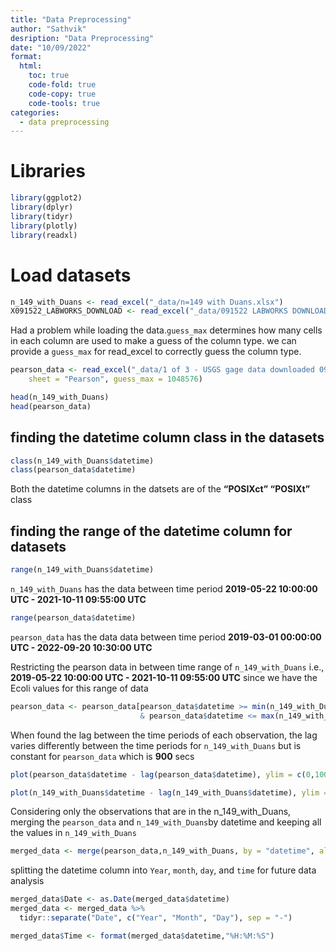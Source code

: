 ```yaml
---
title: "Data Preprocessing"
author: "Sathvik"
desription: "Data Preprocessing"
date: "10/09/2022"
format:
  html:
    toc: true
    code-fold: true
    code-copy: true
    code-tools: true
categories:
  - data preprocessing
---
```


# Libraries

```r

library(ggplot2)
library(dplyr)
library(tidyr)
library(plotly)
library(readxl)
```

# Load datasets

```r
n_149_with_Duans <- read_excel("_data/n=149 with Duans.xlsx")
X091522_LABWORKS_DOWNLOAD <- read_excel("_data/091522 LABWORKS DOWNLOAD.xlsx")
```


Had a problem while loading the data.`guess_max` determines how many cells in each column are used to make a guess of the column type. we can provide a `guess_max`  for read_excel to correctly guess the column type. 


```r
pearson_data <- read_excel("_data/1 of 3 - USGS gage data downloaded 092022.xlsx", 
    sheet = "Pearson", guess_max = 1048576)
```


```r
head(n_149_with_Duans)
head(pearson_data)
```

## finding the datetime column class in the datasets

```r
class(n_149_with_Duans$datetime)
class(pearson_data$datetime)
```
Both the datetime columns in the datsets are of the **"POSIXct" "POSIXt"** class

## finding the range of the datetime column for datasets

```r
range(n_149_with_Duans$datetime)
```

`n_149_with_Duans` has the data between time period  **2019-05-22 10:00:00 UTC - 2021-10-11 09:55:00 UTC**

```r
range(pearson_data$datetime)
```

`pearson_data` has the data data between time period  **2019-03-01 00:00:00 UTC - 2022-09-20 10:30:00 UTC**

Restricting the pearson data in between time range of `n_149_with_Duans` i.e., **2019-05-22 10:00:00 UTC - 2021-10-11 09:55:00 UTC** since we have the Ecoli values for this range of data

```r
pearson_data <- pearson_data[pearson_data$datetime >= min(n_149_with_Duans$datetime)
                             & pearson_data$datetime <= max(n_149_with_Duans$datetime),]
```


When found the lag between the time periods of each observation, the lag varies differently between the time periods for `n_149_with_Duans` but is constant for `pearson_data` which is **900** secs
```r
plot(pearson_data$datetime - lag(pearson_data$datetime), ylim = c(0,1000), ylab = "time lag between two observations", main = "pearson_data")
```

```r
plot(n_149_with_Duans$datetime - lag(n_149_with_Duans$datetime), ylim = c(0,1000), ylab = "time lag between two observations", main = "n_149_with_Duans")

```


Considering only the observations that are in the n_149_with_Duans, merging the `pearson_data` and `n_149_with_Duans`by datetime and keeping all the values in `n_149_with_Duans`

```r
merged_data <- merge(pearson_data,n_149_with_Duans, by = "datetime", all.y = TRUE)
```

splitting the datetime column into `Year`, `month`, `day`, and `time` for future data analysis

```r
merged_data$Date <- as.Date(merged_data$datetime)
merged_data <- merged_data %>% 
  tidyr::separate("Date", c("Year", "Month", "Day"), sep = "-")

merged_data$Time <- format(merged_data$datetime,"%H:%M:%S")
```

